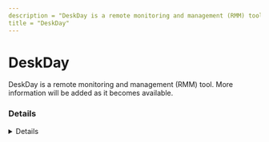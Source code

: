 ```yaml
---
description = "DeskDay is a remote monitoring and management (RMM) tool. More information will be added as it becomes available."
title = "DeskDay"
---
```




# DeskDay

DeskDay is a remote monitoring and management (RMM) tool. More information will be added as it becomes available.

### Details
<Details author={""}
         category={""}
         created={""}
         website={""}
         lastModified={"2-7-2024"}
         privileges={""}
         free={ false }
         verification={ false }
/>

#### Installation Paths
<Card code={ ["ultimate_*.exe"] }/>

#### Supported OS
<Badges color="warning" badges={ ["Windows"] }/>




### Forensic Artifacts




#### Network Artifacts
<EuiSpacer size="xl"/>
<NetworkArtifactsTable data={ [{"Description": "Known remote domains", "Domains": ["deskday.ai", "app.deskday.ai"], "Ports": []}] }/>




### Detections
- Detects potential network activity of DeskDay RMM tool
  - [Sigma Rule](https://github.com/magicsword-io/LOLRMM/blob/main/detections/sigma/deskday_network_sigma.yml)
- Detects potential processes activity of DeskDay RMM tool
  - [Sigma Rule](https://github.com/magicsword-io/LOLRMM/blob/main/detections/sigma/deskday_processes_sigma.yml)

### References
- [https://support.deskday.ai/en/articles/8235973-installing-the-end-user-application-ultimate](https://support.deskday.ai/en/articles/8235973-installing-the-end-user-application-ultimate)

